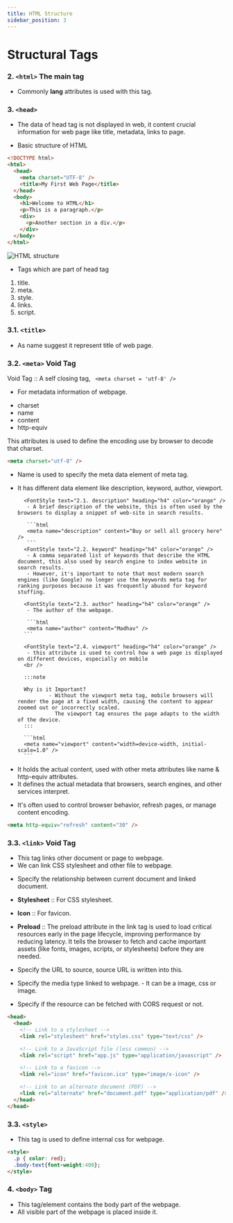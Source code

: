 ```yaml
---
title: HTML Structure
sidebar_position: 3
---
```



# Structural Tags

### 2. `<html>` The main tag

- Commonly **lang** attributes is used with this tag.

### 3. `<head>`

- The data of head tag is not displayed in web, it content crucial information for web page like title, metadata, links to page.

- Basic structure of HTML

```html
<!DOCTYPE html>
<html>
  <head>
    <meta charset="UTF-8" />
    <title>My First Web Page</title>
  </head>
  <body>
    <h1>Welcome to HTML</h1>
    <p>This is a paragraph.</p>
    <div>
      <p>Another section in a div.</p>
    </div>
  </body>
</html>
```

![HTML structure](assets/html_structure.jpg)

- Tags which are part of head tag

1.  title.
2.  meta.
3.  style.
4.  links.
5.  script.

### 3.1. `<title>`

- As name suggest it represent title of web page.

### 3.2. `<meta>` Void Tag

Void Tag :: A self closing tag, ` <meta charset = 'utf-8' />`

- For metadata information of webpage.

<FontStyle text="# Attributes of meta tag" heading="h4" color="blue" />

- charset
- name
- content
- http-equiv

<FontStyle text="1. charset:" heading="h4" color="orange" />
This attributes is used to define the encoding use by browser to decode that charset.

```html
<meta charset="utf-8" />
```

<FontStyle text="2. name" heading="h4" color="orange" />

- Name is used to specify the meta data element of meta tag.
- It has different data element like description, keyword, author, viewport.

        <FontStyle text="2.1. description" heading="h4" color="orange" />
         - A brief description of the website, this is often used by the browsers to display a snippet of web-site in search results.

         ```html
         <meta name="description" content="Buy or sell all grocery here" />
         ```
        <FontStyle text="2.2. keyword" heading="h4" color="orange" />
         - A comma separated list of keywords that describe the HTML document, this also used by search engine to index website in search results.
         - However, it's important to note that most modern search engines (like Google) no longer use the keywords meta tag for ranking purposes because it was frequently abused for keyword stuffing.

        <FontStyle text="2.3. author" heading="h4" color="orange" />
         - The author of the webpage.

         ```html
         <meta name="author" content="Madhav" />
        ```

        <FontStyle text="2.4. viewport" heading="h4" color="orange" />
         - this attribute is used to control how a web page is displayed on different devices, especially on mobile
        <br />

        :::note

        Why is it Important?
                - Without the viewport meta tag, mobile browsers will render the page at a fixed width, causing the content to appear zoomed out or incorrectly scaled.
                  The viewport tag ensures the page adapts to the width of the device.
        :::

        ```html
        <meta name="viewport" content="width=device-width, initial-scale=1.0" />
        ```

<FontStyle text="3. content" heading="h4" color="orange" />

- It holds the actual content, used with other meta attributes like name & http-equiv attributes.
- It defines the actual metadata that browsers, search engines, and other services interpret.

<FontStyle text="4. http-equiv" heading="h4" color="orange" />

- It's often used to control browser behavior, refresh pages, or manage content encoding.

```html
<meta http-equiv="refresh" content="30" />
```

### 3.3. `<link>` Void Tag

- This tag links other document or page to webpage.
- We can link CSS stylesheet and other file to webpage.

<FontStyle text="# Link attributes" heading="h4" color="blue" />

<FontStyle text="1. Rel" heading="h4" color="orange" />

- Specify the relationship
  between current document and linked document.

- **Stylesheet** :: For CSS stylesheet.
- **Icon** :: For favicon.
- **Preload** ::
  The preload attribute in the link tag is used to load critical resources early in the page lifecycle, improving performance by reducing latency. It tells the browser to fetch and cache important assets (like fonts, images, scripts, or stylesheets) before they are needed.

<FontStyle text="2. href" heading="h4" color="orange" />

- Specify the URL to source, source URL is written into this.

<FontStyle text="3. type" heading="h4" color="orange" />

- Specify the media type
  linked to webpage. - It can be a image, css or image.

<FontStyle text="4. crossorigin" heading="h4" color="orange" />

- Specify if the resource can be fetched with CORS request or not.

```html
<head>
  <head>
    <!-- Link to a stylesheet -->
    <link rel="stylesheet" href="styles.css" type="text/css" />

    <!-- Link to a JavaScript file (less common) -->
    <link rel="script" href="app.js" type="application/javascript" />

    <!-- Link to a favicon -->
    <link rel="icon" href="favicon.ico" type="image/x-icon" />

    <!-- Link to an alternate document (PDF) -->
    <link rel="alternate" href="document.pdf" type="application/pdf" />
  </head>
</head>
```

### 3.3. `<style>`

- This tag is used to define internal css for webpage.

```HTML
<style>
  .p { color: red};
  .body-text{font-weight:400};
</style>
```

### 4. `<body>` Tag

- This tag/element contains the body part of the webpage.
- All visible part of the webpage is placed inside it.
